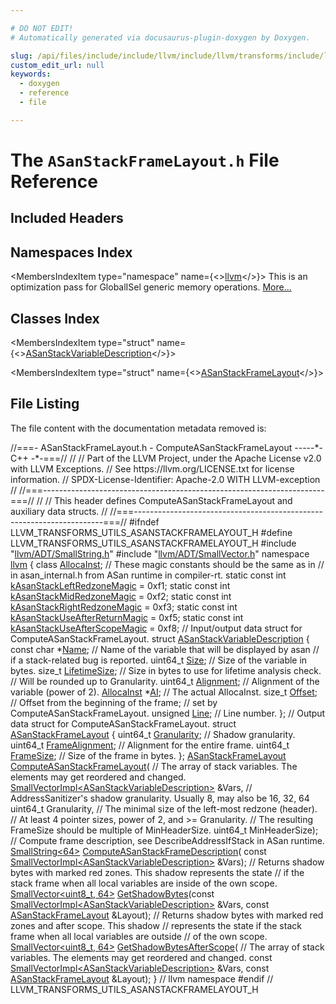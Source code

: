 ```yaml
---

# DO NOT EDIT!
# Automatically generated via docusaurus-plugin-doxygen by Doxygen.

slug: /api/files/include/include/llvm/include/llvm/transforms/include/llvm/transforms/utils/asanstackframelayout-h
custom_edit_url: null
keywords:
  - doxygen
  - reference
  - file

---
```





# The `ASanStackFrameLayout.h` File Reference

<DoxygenPage pluginConfig={pluginConfig}>



## Included Headers

<IncludesList>
<IncludesListItem
  filePath="llvm/ADT/SmallString.h"
  permalink="/docs/api/files/include/include/llvm/include/llvm/adt/smallstring-h"
  isLocal="true" />
<IncludesListItem
  filePath="llvm/ADT/SmallVector.h"
  permalink="/docs/api/files/include/include/llvm/include/llvm/adt/smallvector-h"
  isLocal="true" />
</IncludesList>

## Namespaces Index

<MembersIndex>

<MembersIndexItem
  type="namespace"
  name={<><a href="/docs/api/namespaces/llvm">llvm</a></>}>
This is an optimization pass for GlobalISel generic memory operations. <a href="/docs/api/namespaces/llvm/#details">More...</a>
</MembersIndexItem>

</MembersIndex>

## Classes Index

<MembersIndex>

<MembersIndexItem
  type="struct"
  name={<><a href="/docs/api/structs/llvm/asanstackvariabledescription">ASanStackVariableDescription</a></>}>
</MembersIndexItem>

<MembersIndexItem
  type="struct"
  name={<><a href="/docs/api/structs/llvm/asanstackframelayout">ASanStackFrameLayout</a></>}>
</MembersIndexItem>

</MembersIndex>


## File Listing

The file content with the documentation metadata removed is:

<ProgramListing>

<Link id="l00001" /><CodeLine lineNumber="1"><Highlight kind="comment">//===- ASanStackFrameLayout.h - ComputeASanStackFrameLayout -----&#42;- C++ -&#42;-===//</Highlight><Highlight kind="normal"></Highlight></CodeLine>
<Link id="l00002" /><CodeLine lineNumber="2"><Highlight kind="normal"></Highlight><Highlight kind="comment">//</Highlight><Highlight kind="normal"></Highlight></CodeLine>
<Link id="l00003" /><CodeLine lineNumber="3"><Highlight kind="normal"></Highlight><Highlight kind="comment">// Part of the LLVM Project, under the Apache License v2.0 with LLVM Exceptions.</Highlight><Highlight kind="normal"></Highlight></CodeLine>
<Link id="l00004" /><CodeLine lineNumber="4"><Highlight kind="normal"></Highlight><Highlight kind="comment">// See https://llvm.org/LICENSE.txt for license information.</Highlight><Highlight kind="normal"></Highlight></CodeLine>
<Link id="l00005" /><CodeLine lineNumber="5"><Highlight kind="normal"></Highlight><Highlight kind="comment">// SPDX-License-Identifier: Apache-2.0 WITH LLVM-exception</Highlight><Highlight kind="normal"></Highlight></CodeLine>
<Link id="l00006" /><CodeLine lineNumber="6"><Highlight kind="normal"></Highlight><Highlight kind="comment">//</Highlight><Highlight kind="normal"></Highlight></CodeLine>
<Link id="l00007" /><CodeLine lineNumber="7"><Highlight kind="normal"></Highlight><Highlight kind="comment">//===----------------------------------------------------------------------===//</Highlight><Highlight kind="normal"></Highlight></CodeLine>
<Link id="l00008" /><CodeLine lineNumber="8"><Highlight kind="normal"></Highlight><Highlight kind="comment">//</Highlight><Highlight kind="normal"></Highlight></CodeLine>
<Link id="l00009" /><CodeLine lineNumber="9"><Highlight kind="normal"></Highlight><Highlight kind="comment">// This header defines ComputeASanStackFrameLayout and auxiliary data structs.</Highlight><Highlight kind="normal"></Highlight></CodeLine>
<Link id="l00010" /><CodeLine lineNumber="10"><Highlight kind="normal"></Highlight><Highlight kind="comment">//</Highlight><Highlight kind="normal"></Highlight></CodeLine>
<Link id="l00011" /><CodeLine lineNumber="11"><Highlight kind="normal"></Highlight><Highlight kind="comment">//===----------------------------------------------------------------------===//</Highlight><Highlight kind="normal"></Highlight></CodeLine>
<Link id="l00012" /><CodeLine lineNumber="12"><Highlight kind="normal"></Highlight><Highlight kind="preprocessor">#ifndef LLVM&#95;TRANSFORMS&#95;UTILS&#95;ASANSTACKFRAMELAYOUT&#95;H</Highlight><Highlight kind="normal"></Highlight></CodeLine>
<Link id="l00013" /><CodeLine lineNumber="13"><Highlight kind="normal"></Highlight><Highlight kind="preprocessor">#define LLVM&#95;TRANSFORMS&#95;UTILS&#95;ASANSTACKFRAMELAYOUT&#95;H</Highlight><Highlight kind="normal"></Highlight></CodeLine>
<Link id="l00014" /><CodeLine lineNumber="14"><Highlight kind="normal"></Highlight><Highlight kind="preprocessor">#include &quot;<a href="/docs/api/files/include/include/llvm/include/llvm/adt/smallstring-h">llvm/ADT/SmallString.h</a>&quot;</Highlight><Highlight kind="normal"></Highlight></CodeLine>
<Link id="l00015" /><CodeLine lineNumber="15"><Highlight kind="normal"></Highlight><Highlight kind="preprocessor">#include &quot;<a href="/docs/api/files/include/include/llvm/include/llvm/adt/smallvector-h">llvm/ADT/SmallVector.h</a>&quot;</Highlight><Highlight kind="normal"></Highlight></CodeLine>
<Link id="l00016" /><CodeLine lineNumber="16"><Highlight kind="normal"></Highlight></CodeLine>
<Link id="l00017" /><CodeLine lineNumber="17"><Highlight kind="normal"></Highlight><Highlight kind="keyword">namespace </Highlight><Highlight kind="normal"><a href="/docs/api/namespaces/llvm">llvm</a> &#123;</Highlight></CodeLine>
<Link id="l00018" /><CodeLine lineNumber="18"><Highlight kind="normal"></Highlight></CodeLine>
<Link id="l00019" /><CodeLine lineNumber="19"><Highlight kind="normal"></Highlight><Highlight kind="keyword">class </Highlight><Highlight kind="normal"><a href="/docs/api/classes/llvm/allocainst">AllocaInst</a>;</Highlight></CodeLine>
<Link id="l00020" /><CodeLine lineNumber="20"><Highlight kind="normal"></Highlight></CodeLine>
<Link id="l00021" /><CodeLine lineNumber="21"><Highlight kind="normal"></Highlight><Highlight kind="comment">// These magic constants should be the same as in</Highlight><Highlight kind="normal"></Highlight></CodeLine>
<Link id="l00022" /><CodeLine lineNumber="22"><Highlight kind="normal"></Highlight><Highlight kind="comment">// in asan&#95;internal.h from ASan runtime in compiler-rt.</Highlight><Highlight kind="normal"></Highlight></CodeLine>
<Link id="l00023" /><CodeLine lineNumber="23" lineLink="/docs/api/namespaces/llvm/#aae8036506e4fa6502f8a639022e07d27"><Highlight kind="normal"></Highlight><Highlight kind="keyword">static</Highlight><Highlight kind="normal"> </Highlight><Highlight kind="keyword">const</Highlight><Highlight kind="normal"> </Highlight><Highlight kind="keywordtype">int</Highlight><Highlight kind="normal"> <a href="/docs/api/namespaces/llvm/#aae8036506e4fa6502f8a639022e07d27">kAsanStackLeftRedzoneMagic</a> = 0xf1;</Highlight></CodeLine>
<Link id="l00024" /><CodeLine lineNumber="24" lineLink="/docs/api/namespaces/llvm/#aee76e6fbde835470c3d8a44ed7ce5df3"><Highlight kind="normal"></Highlight><Highlight kind="keyword">static</Highlight><Highlight kind="normal"> </Highlight><Highlight kind="keyword">const</Highlight><Highlight kind="normal"> </Highlight><Highlight kind="keywordtype">int</Highlight><Highlight kind="normal"> <a href="/docs/api/namespaces/llvm/#aee76e6fbde835470c3d8a44ed7ce5df3">kAsanStackMidRedzoneMagic</a> = 0xf2;</Highlight></CodeLine>
<Link id="l00025" /><CodeLine lineNumber="25" lineLink="/docs/api/namespaces/llvm/#ae27fdd3ab3dec38cfe8af4ddcef4813b"><Highlight kind="normal"></Highlight><Highlight kind="keyword">static</Highlight><Highlight kind="normal"> </Highlight><Highlight kind="keyword">const</Highlight><Highlight kind="normal"> </Highlight><Highlight kind="keywordtype">int</Highlight><Highlight kind="normal"> <a href="/docs/api/namespaces/llvm/#ae27fdd3ab3dec38cfe8af4ddcef4813b">kAsanStackRightRedzoneMagic</a> = 0xf3;</Highlight></CodeLine>
<Link id="l00026" /><CodeLine lineNumber="26" lineLink="/docs/api/namespaces/llvm/#aaec439e7453d5235457273e9d3739718"><Highlight kind="normal"></Highlight><Highlight kind="keyword">static</Highlight><Highlight kind="normal"> </Highlight><Highlight kind="keyword">const</Highlight><Highlight kind="normal"> </Highlight><Highlight kind="keywordtype">int</Highlight><Highlight kind="normal"> <a href="/docs/api/namespaces/llvm/#aaec439e7453d5235457273e9d3739718">kAsanStackUseAfterReturnMagic</a> = 0xf5;</Highlight></CodeLine>
<Link id="l00027" /><CodeLine lineNumber="27" lineLink="/docs/api/namespaces/llvm/#a7b0d81f2dbe3642f0c723b5c4e740346"><Highlight kind="normal"></Highlight><Highlight kind="keyword">static</Highlight><Highlight kind="normal"> </Highlight><Highlight kind="keyword">const</Highlight><Highlight kind="normal"> </Highlight><Highlight kind="keywordtype">int</Highlight><Highlight kind="normal"> <a href="/docs/api/namespaces/llvm/#a7b0d81f2dbe3642f0c723b5c4e740346">kAsanStackUseAfterScopeMagic</a> = 0xf8;</Highlight></CodeLine>
<Link id="l00028" /><CodeLine lineNumber="28"><Highlight kind="normal"></Highlight></CodeLine>
<Link id="l00029" /><CodeLine lineNumber="29"><Highlight kind="normal"></Highlight><Highlight kind="comment">// Input/output data struct for ComputeASanStackFrameLayout.</Highlight><Highlight kind="normal"></Highlight></CodeLine>
<Link id="l00030" /><CodeLine lineNumber="30" lineLink="/docs/api/structs/llvm/asanstackvariabledescription"><Highlight kind="normal"></Highlight><Highlight kind="keyword">struct </Highlight><Highlight kind="normal"><a href="/docs/api/structs/llvm/asanstackvariabledescription">ASanStackVariableDescription</a> &#123;</Highlight></CodeLine>
<Link id="l00031" /><CodeLine lineNumber="31" lineLink="/docs/api/structs/llvm/asanstackvariabledescription/#a46743ef066e35499be80cb4feb5491d9"><Highlight kind="normal">  </Highlight><Highlight kind="keyword">const</Highlight><Highlight kind="normal"> </Highlight><Highlight kind="keywordtype">char</Highlight><Highlight kind="normal"> &#42;<a href="/docs/api/structs/llvm/asanstackvariabledescription/#a46743ef066e35499be80cb4feb5491d9">Name</a>;    </Highlight><Highlight kind="comment">// Name of the variable that will be displayed by asan</Highlight><Highlight kind="normal"></Highlight></CodeLine>
<Link id="l00032" /><CodeLine lineNumber="32"><Highlight kind="normal">                       </Highlight><Highlight kind="comment">// if a stack-related bug is reported.</Highlight><Highlight kind="normal"></Highlight></CodeLine>
<Link id="l00033" /><CodeLine lineNumber="33" lineLink="/docs/api/structs/llvm/asanstackvariabledescription/#aaabe9c4923f87576653ecd58dd3bd61e"><Highlight kind="normal">  uint64&#95;t <a href="/docs/api/structs/llvm/asanstackvariabledescription/#aaabe9c4923f87576653ecd58dd3bd61e">Size</a>;       </Highlight><Highlight kind="comment">// Size of the variable in bytes.</Highlight><Highlight kind="normal"></Highlight></CodeLine>
<Link id="l00034" /><CodeLine lineNumber="34" lineLink="/docs/api/structs/llvm/asanstackvariabledescription/#a25ce21187d41b135bf30abac8d1cc0cd"><Highlight kind="normal">  </Highlight><Highlight kind="keywordtype">size&#95;t</Highlight><Highlight kind="normal"> <a href="/docs/api/structs/llvm/asanstackvariabledescription/#a25ce21187d41b135bf30abac8d1cc0cd">LifetimeSize</a>; </Highlight><Highlight kind="comment">// Size in bytes to use for lifetime analysis check.</Highlight><Highlight kind="normal"></Highlight></CodeLine>
<Link id="l00035" /><CodeLine lineNumber="35"><Highlight kind="normal">                       </Highlight><Highlight kind="comment">// Will be rounded up to Granularity.</Highlight><Highlight kind="normal"></Highlight></CodeLine>
<Link id="l00036" /><CodeLine lineNumber="36" lineLink="/docs/api/structs/llvm/asanstackvariabledescription/#a334e5a2f5e73a791e1948c49ef53d6fc"><Highlight kind="normal">  uint64&#95;t <a href="/docs/api/structs/llvm/asanstackvariabledescription/#a334e5a2f5e73a791e1948c49ef53d6fc">Alignment</a>;  </Highlight><Highlight kind="comment">// Alignment of the variable (power of 2).</Highlight><Highlight kind="normal"></Highlight></CodeLine>
<Link id="l00037" /><CodeLine lineNumber="37" lineLink="/docs/api/structs/llvm/asanstackvariabledescription/#a193e9467a7bd1f19d23886d1c9719db4"><Highlight kind="normal">  <a href="/docs/api/classes/llvm/allocainst">AllocaInst</a> &#42;<a href="/docs/api/structs/llvm/asanstackvariabledescription/#a193e9467a7bd1f19d23886d1c9719db4">AI</a>;      </Highlight><Highlight kind="comment">// The actual AllocaInst.</Highlight><Highlight kind="normal"></Highlight></CodeLine>
<Link id="l00038" /><CodeLine lineNumber="38" lineLink="/docs/api/structs/llvm/asanstackvariabledescription/#a0c91c9e66a8cfb5f64667cfa44113cde"><Highlight kind="normal">  </Highlight><Highlight kind="keywordtype">size&#95;t</Highlight><Highlight kind="normal"> <a href="/docs/api/structs/llvm/asanstackvariabledescription/#a0c91c9e66a8cfb5f64667cfa44113cde">Offset</a>;       </Highlight><Highlight kind="comment">// Offset from the beginning of the frame;</Highlight><Highlight kind="normal"></Highlight></CodeLine>
<Link id="l00039" /><CodeLine lineNumber="39"><Highlight kind="normal">                       </Highlight><Highlight kind="comment">// set by ComputeASanStackFrameLayout.</Highlight><Highlight kind="normal"></Highlight></CodeLine>
<Link id="l00040" /><CodeLine lineNumber="40" lineLink="/docs/api/structs/llvm/asanstackvariabledescription/#a1f3d9121fe01224bf8f2981ef412edc9"><Highlight kind="normal">  </Highlight><Highlight kind="keywordtype">unsigned</Highlight><Highlight kind="normal"> <a href="/docs/api/structs/llvm/asanstackvariabledescription/#a1f3d9121fe01224bf8f2981ef412edc9">Line</a>;       </Highlight><Highlight kind="comment">// Line number.</Highlight><Highlight kind="normal"></Highlight></CodeLine>
<Link id="l00041" /><CodeLine lineNumber="41"><Highlight kind="normal">&#125;;</Highlight></CodeLine>
<Link id="l00042" /><CodeLine lineNumber="42"><Highlight kind="normal"></Highlight></CodeLine>
<Link id="l00043" /><CodeLine lineNumber="43"><Highlight kind="normal"></Highlight><Highlight kind="comment">// Output data struct for ComputeASanStackFrameLayout.</Highlight><Highlight kind="normal"></Highlight></CodeLine>
<Link id="l00044" /><CodeLine lineNumber="44" lineLink="/docs/api/structs/llvm/asanstackframelayout"><Highlight kind="normal"></Highlight><Highlight kind="keyword">struct </Highlight><Highlight kind="normal"><a href="/docs/api/structs/llvm/asanstackframelayout">ASanStackFrameLayout</a> &#123;</Highlight></CodeLine>
<Link id="l00045" /><CodeLine lineNumber="45" lineLink="/docs/api/structs/llvm/asanstackframelayout/#a534519ca9fb5936d2e75254b3d691203"><Highlight kind="normal">  uint64&#95;t <a href="/docs/api/structs/llvm/asanstackframelayout/#a534519ca9fb5936d2e75254b3d691203">Granularity</a>;     </Highlight><Highlight kind="comment">// Shadow granularity.</Highlight><Highlight kind="normal"></Highlight></CodeLine>
<Link id="l00046" /><CodeLine lineNumber="46" lineLink="/docs/api/structs/llvm/asanstackframelayout/#abfdd3ba2719bb4fa5f8ec0fd0c0fa5b5"><Highlight kind="normal">  uint64&#95;t <a href="/docs/api/structs/llvm/asanstackframelayout/#abfdd3ba2719bb4fa5f8ec0fd0c0fa5b5">FrameAlignment</a>;  </Highlight><Highlight kind="comment">// Alignment for the entire frame.</Highlight><Highlight kind="normal"></Highlight></CodeLine>
<Link id="l00047" /><CodeLine lineNumber="47" lineLink="/docs/api/structs/llvm/asanstackframelayout/#afd012f620b5b7dcfb9f20ea0e6705a1b"><Highlight kind="normal">  uint64&#95;t <a href="/docs/api/structs/llvm/asanstackframelayout/#afd012f620b5b7dcfb9f20ea0e6705a1b">FrameSize</a>;       </Highlight><Highlight kind="comment">// Size of the frame in bytes.</Highlight><Highlight kind="normal"></Highlight></CodeLine>
<Link id="l00048" /><CodeLine lineNumber="48"><Highlight kind="normal">&#125;;</Highlight></CodeLine>
<Link id="l00049" /><CodeLine lineNumber="49"><Highlight kind="normal"></Highlight></CodeLine>
<Link id="l00050" /><CodeLine lineNumber="50"><Highlight kind="normal"><a href="/docs/api/structs/llvm/asanstackframelayout">ASanStackFrameLayout</a> <a href="/docs/api/namespaces/llvm/#a9c3dc14da623315dbade0f0d23c8976a">ComputeASanStackFrameLayout</a>(</Highlight></CodeLine>
<Link id="l00051" /><CodeLine lineNumber="51"><Highlight kind="normal">    </Highlight><Highlight kind="comment">// The array of stack variables. The elements may get reordered and changed.</Highlight><Highlight kind="normal"></Highlight></CodeLine>
<Link id="l00052" /><CodeLine lineNumber="52"><Highlight kind="normal">    <a href="/docs/api/classes/llvm/smallvectorimpl">SmallVectorImpl&lt;ASanStackVariableDescription&gt;</a> &amp;Vars,</Highlight></CodeLine>
<Link id="l00053" /><CodeLine lineNumber="53"><Highlight kind="normal">    </Highlight><Highlight kind="comment">// AddressSanitizer&#39;s shadow granularity. Usually 8, may also be 16, 32, 64</Highlight><Highlight kind="normal"></Highlight></CodeLine>
<Link id="l00054" /><CodeLine lineNumber="54"><Highlight kind="normal">    uint64&#95;t Granularity,</Highlight></CodeLine>
<Link id="l00055" /><CodeLine lineNumber="55"><Highlight kind="normal">    </Highlight><Highlight kind="comment">// The minimal size of the left-most redzone (header).</Highlight><Highlight kind="normal"></Highlight></CodeLine>
<Link id="l00056" /><CodeLine lineNumber="56"><Highlight kind="normal">    </Highlight><Highlight kind="comment">// At least 4 pointer sizes, power of 2, and &gt;= Granularity.</Highlight><Highlight kind="normal"></Highlight></CodeLine>
<Link id="l00057" /><CodeLine lineNumber="57"><Highlight kind="normal">    </Highlight><Highlight kind="comment">// The resulting FrameSize should be multiple of MinHeaderSize.</Highlight><Highlight kind="normal"></Highlight></CodeLine>
<Link id="l00058" /><CodeLine lineNumber="58"><Highlight kind="normal">    uint64&#95;t MinHeaderSize);</Highlight></CodeLine>
<Link id="l00059" /><CodeLine lineNumber="59"><Highlight kind="normal"></Highlight></CodeLine>
<Link id="l00060" /><CodeLine lineNumber="60"><Highlight kind="normal"></Highlight><Highlight kind="comment">// Compute frame description, see DescribeAddressIfStack in ASan runtime.</Highlight><Highlight kind="normal"></Highlight></CodeLine>
<Link id="l00061" /><CodeLine lineNumber="61"><Highlight kind="normal"><a href="/docs/api/classes/llvm/smallstring">SmallString&lt;64&gt;</a> <a href="/docs/api/namespaces/llvm/#a5443261ddc0795520b7c673e11af38f3">ComputeASanStackFrameDescription</a>(</Highlight></CodeLine>
<Link id="l00062" /><CodeLine lineNumber="62"><Highlight kind="normal">    </Highlight><Highlight kind="keyword">const</Highlight><Highlight kind="normal"> <a href="/docs/api/classes/llvm/smallvectorimpl">SmallVectorImpl&lt;ASanStackVariableDescription&gt;</a> &amp;Vars);</Highlight></CodeLine>
<Link id="l00063" /><CodeLine lineNumber="63"><Highlight kind="normal"></Highlight></CodeLine>
<Link id="l00064" /><CodeLine lineNumber="64"><Highlight kind="normal"></Highlight><Highlight kind="comment">// Returns shadow bytes with marked red zones. This shadow represents the state</Highlight><Highlight kind="normal"></Highlight></CodeLine>
<Link id="l00065" /><CodeLine lineNumber="65"><Highlight kind="normal"></Highlight><Highlight kind="comment">// if the stack frame when all local variables are inside of the own scope.</Highlight><Highlight kind="normal"></Highlight></CodeLine>
<Link id="l00066" /><CodeLine lineNumber="66"><Highlight kind="normal"><a href="/docs/api/classes/llvm/smallvector">SmallVector&lt;uint8&#95;t, 64&gt;</a></Highlight></CodeLine>
<Link id="l00067" /><CodeLine lineNumber="67"><Highlight kind="normal"><a href="/docs/api/namespaces/llvm/#a575e3a33ce947932f93b30172ca12f05">GetShadowBytes</a>(</Highlight><Highlight kind="keyword">const</Highlight><Highlight kind="normal"> <a href="/docs/api/classes/llvm/smallvectorimpl">SmallVectorImpl&lt;ASanStackVariableDescription&gt;</a> &amp;Vars,</Highlight></CodeLine>
<Link id="l00068" /><CodeLine lineNumber="68"><Highlight kind="normal">               </Highlight><Highlight kind="keyword">const</Highlight><Highlight kind="normal"> <a href="/docs/api/structs/llvm/asanstackframelayout">ASanStackFrameLayout</a> &amp;Layout);</Highlight></CodeLine>
<Link id="l00069" /><CodeLine lineNumber="69"><Highlight kind="normal"></Highlight></CodeLine>
<Link id="l00070" /><CodeLine lineNumber="70"><Highlight kind="normal"></Highlight><Highlight kind="comment">// Returns shadow bytes with marked red zones and after scope. This shadow</Highlight><Highlight kind="normal"></Highlight></CodeLine>
<Link id="l00071" /><CodeLine lineNumber="71"><Highlight kind="normal"></Highlight><Highlight kind="comment">// represents the state if the stack frame when all local variables are outside</Highlight><Highlight kind="normal"></Highlight></CodeLine>
<Link id="l00072" /><CodeLine lineNumber="72"><Highlight kind="normal"></Highlight><Highlight kind="comment">// of the own scope.</Highlight><Highlight kind="normal"></Highlight></CodeLine>
<Link id="l00073" /><CodeLine lineNumber="73"><Highlight kind="normal"><a href="/docs/api/classes/llvm/smallvector">SmallVector&lt;uint8&#95;t, 64&gt;</a> <a href="/docs/api/namespaces/llvm/#a14a462c7b5d011363ae9c50a15595609">GetShadowBytesAfterScope</a>(</Highlight></CodeLine>
<Link id="l00074" /><CodeLine lineNumber="74"><Highlight kind="normal">    </Highlight><Highlight kind="comment">// The array of stack variables. The elements may get reordered and changed.</Highlight><Highlight kind="normal"></Highlight></CodeLine>
<Link id="l00075" /><CodeLine lineNumber="75"><Highlight kind="normal">    </Highlight><Highlight kind="keyword">const</Highlight><Highlight kind="normal"> <a href="/docs/api/classes/llvm/smallvectorimpl">SmallVectorImpl&lt;ASanStackVariableDescription&gt;</a> &amp;Vars,</Highlight></CodeLine>
<Link id="l00076" /><CodeLine lineNumber="76"><Highlight kind="normal">    </Highlight><Highlight kind="keyword">const</Highlight><Highlight kind="normal"> <a href="/docs/api/structs/llvm/asanstackframelayout">ASanStackFrameLayout</a> &amp;Layout);</Highlight></CodeLine>
<Link id="l00077" /><CodeLine lineNumber="77"><Highlight kind="normal"></Highlight></CodeLine>
<Link id="l00078" /><CodeLine lineNumber="78"><Highlight kind="normal">&#125; </Highlight><Highlight kind="comment">// llvm namespace</Highlight><Highlight kind="normal"></Highlight></CodeLine>
<Link id="l00079" /><CodeLine lineNumber="79"><Highlight kind="normal"></Highlight></CodeLine>
<Link id="l00080" /><CodeLine lineNumber="80"><Highlight kind="normal"></Highlight><Highlight kind="preprocessor">#endif  </Highlight><Highlight kind="comment">// LLVM&#95;TRANSFORMS&#95;UTILS&#95;ASANSTACKFRAMELAYOUT&#95;H</Highlight><Highlight kind="normal"></Highlight></CodeLine>

</ProgramListing>

</DoxygenPage>
